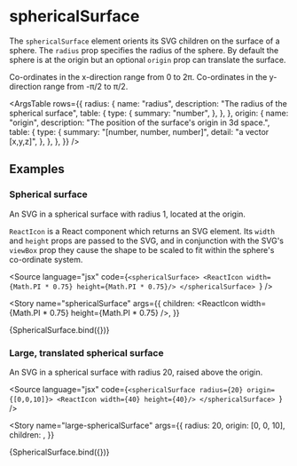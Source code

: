 
<Meta title="Reference/Surfaces & SVGs/Spherical surface" />

# sphericalSurface

The `sphericalSurface` element orients its SVG children on the surface of a sphere. The `radius` prop specifies the radius of the sphere. By default the sphere is at the origin but an optional `origin` prop can translate the surface.

Co-ordinates in the x-direction range from 0 to 2π. Co-ordinates in the y-direction range from -π/2 to π/2.

<ArgsTable
  rows={{
    radius: {
      name: "radius",
      description: "The radius of the spherical surface",
      table: {
        type: {
          summary: "number",
        },
      },
    },
    origin: {
      name: "origin",
      description: "The position of the surface's origin in 3d space.",
      table: {
        type: {
          summary: "[number, number, number]",
          detail: "a vector [x,y,z]",
        },
      },
    },
  }}
/>

## Examples


### Spherical surface

An SVG in a spherical surface with radius 1, located at the origin.

`ReactIcon` is a React component which returns an SVG element. Its `width` and `height` props are passed to the SVG, and in conjunction with the SVG's `viewBox` prop they cause the shape to be scaled to fit within the sphere's co-ordinate system.

<Source
  language="jsx"
  code={`<sphericalSurface>
  <ReactIcon width={Math.PI * 0.75} height={Math.PI * 0.75}/>
</sphericalSurface>
`}
/>

<Story
  name="sphericalSurface"
  args={{
    children: <ReactIcon width={Math.PI * 0.75} height={Math.PI * 0.75} />,
  }}
>
  {SphericalSurface.bind({})}
</Story>

### Large, translated spherical surface

An SVG in a spherical surface with radius 20, raised above the origin.

<Source
  language="jsx"
  code={`<sphericalSurface radius={20} origin={[0,0,10]}>
  <ReactIcon width={40} height={40}/>
</sphericalSurface>
`}
/>

<Story
  name="large-sphericalSurface"
  args={{
    radius: 20,
    origin: [0, 0, 10],
    children: <ReactIcon width={40} height={40} />,
  }}
>
  {SphericalSurface.bind({})}
</Story>

